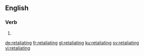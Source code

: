 ==English==

===Verb===
{{head|en|present participle}}

# {{present participle of|retaliate|lang=en|nocat=1}}

[[de:retaliating]]
[[fr:retaliating]]
[[gl:retaliating]]
[[ku:retaliating]]
[[sv:retaliating]]
[[vi:retaliating]]